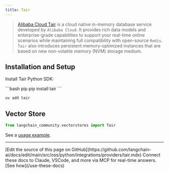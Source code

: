 ```yaml
---
title: Tair
---
```


>[Alibaba Cloud Tair](https://www.alibabacloud.com/help/en/tair/latest/what-is-tair) is a cloud native in-memory database service
> developed by `Alibaba Cloud`. It provides rich data models and enterprise-grade capabilities to
> support your real-time online scenarios while maintaining full compatibility with open-source `Redis`.
> `Tair` also introduces persistent memory-optimized instances that are based on
> new non-volatile memory (NVM) storage medium.

## Installation and Setup

Install Tair Python SDK:

<CodeGroup>
```bash pip
pip install tair
```

```bash uv
uv add tair
```
</CodeGroup>

## Vector Store

```python
from langchain_community.vectorstores import Tair
```

See a [usage example](/oss/python/integrations/vectorstores/tair).

---

<Callout icon="pen-to-square" iconType="regular">
    [Edit the source of this page on GitHub](https://github.com/langchain-ai/docs/edit/main/src/oss/python/integrations/providers/tair.mdx)
</Callout>
<Tip icon="terminal" iconType="regular">
    Connect these docs to Claude, VSCode, and more via MCP for    real-time answers. [See how](/use-these-docs)
</Tip>
